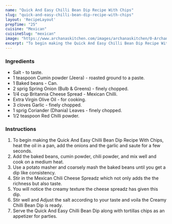 ---
name: "Quick And Easy Chilli Bean Dip Recipe With Chips"
slug: "quick-and-easy-chilli-bean-dip-recipe-with-chips"
layout: 'RecipeLayout'
prepTime: "25"
cuisine: "Mexican"
cuisineSlug: "mexican"
image: "https://www.archanaskitchen.com/images/archanaskitchen/0-Archanas-Kitchen-Recipes/2016/1-Archana/Chilli_Bean_Dip_With_Chips_-_Mexican_Chili_Britannia-1.jpg"
excerpt: "To begin making the Quick And Easy Chilli Bean Dip Recipe With Chips, heat the oil in a pan, add the onions and the garlic and saute for a few seconds"
---

### Ingredients

- Salt - to taste.
- 1 teaspoon Cumin powder (Jeera) - roasted ground to a paste.
- 1 Baked beans - Can.
- 2 sprig Spring Onion (Bulb & Greens) - finely chopped.
- 1/4 cup Britannia Cheese Spread - Mexican Chilli.
- Extra Virgin Olive Oil - for cooking.
- 3 cloves Garlic - finely chopped.
- 1 sprig Coriander (Dhania) Leaves - finely chopped.
- 1/2 teaspoon Red Chilli powder.

### Instructions

1. To begin making the Quick And Easy Chilli Bean Dip Recipe With Chips, heat the oil in a pan, add the onions and the garlic and saute for a few seconds.
1. Add the baked beans, cumin powder, chili powder, and mix well and cook on a medium heat.
1. Use a potato masher and coarsely mash the baked beans until you get a dip like consistency.
1. Stir in the Mexican Chili Cheese Spreadz which not only adds the the richness but also taste.
1. You will notice the creamy texture the cheese spreadz has given this dip.
1. Stir well and Adjust the salt according to your taste and voila the Creamy Chilli Bean Dip is ready.
1. Serve the Quick And Easy Chilli Bean Dip along with tortillas chips as an appetizer for parties.
